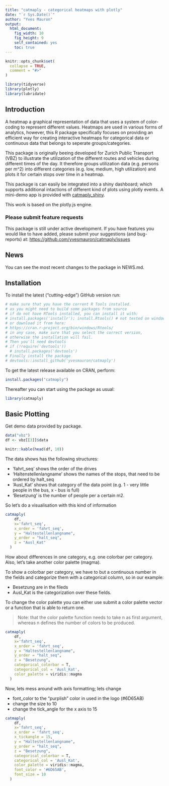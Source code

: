```yaml
---
title: "catmaply - categorical heatmaps with plotly"
date: "`r Sys.Date()`"
author: "Yves Mauron"
output: 
  html_document:
    fig_width: 10
    fig_height: 9
    self_contained: yes
    toc: true
---
```

<!--
vignette: >
  %\VignetteIndexEntry{catmaply - categorical heatmaps with plotly}
  %\VignetteEngine{knitr::rmarkdown}
  %\VignetteEncoding{UTF-8}


output:
 html_document:
  fig_width: 10
  fig_height: 9
  self_contained: yes
  toc: true
---

%\VignetteEngine{knitr::rmarkdown}
%\VignetteIndexEntry{Introduction to heatmaply}
-->
```r
knitr::opts_chunk$set(
  collapse = TRUE,
  comment = "#>"
)
```

```r
library(tidyverse)
library(plotly)
library(lubridate)
```


## Introduction

A heatmap a graphical representation of data that uses a system of color-coding to represent different values. Heatmaps are used in various forms of analytics, however, this R package specifically focuses on providing an efficient way for creating interactive heatmaps for categorical data or continuous data that belongs to seperate groups/categories. 

This package is originally beeing developed for Zurich Public Transport (VBZ) to illustrate the utilization of the different routes and vehicles during different times of the day. It therefore groups utilization data (e.g. persons per m^2) into different categories (e.g. low, medium, high utilization) and plots it for certain stops over time in a heatmap.

This package is can easily be integrated into a shiny dashboard; which supports additional intactions of different kind of plots using plotly events. A mini-demo app is provided with [catmaply_shiny](https://github.com/yvesmauron/catmaply_shiny).

This work is based on the plotly.js engine. 

### Please submit feature requests

This package is still under active development. If you have features you would like to have added, please submit your suggestions (and bug-reports) at: <https://github.com/yvesmauron/catmaply/issues>

## News

You can see the most recent changes to the package in NEWS.md. 

## Installation

To install the latest ("cutting-edge") GitHub version run:

```r
# make sure that you have the corrent R Tools installed.
# as you might need to build some packages from source
# if do not have RTools installed, you can install it with:
# install.packages('installr'); install.Rtools() # not tested on windows
# or download it from here:
# https://cran.r-project.org/bin/windows/Rtools/
# in any case, make sure that you select the correct version, 
# otherwise the installation will fail.
# Then you'll need devtools
# if (!require('devtools'))
  # install.packages('devtools')
# Finally install the package
# devtools::install_github('yvesmauron/catmaply')
```

To get the latest release available on CRAN, perform:

```r
install.packages("catmaply")
```

Thereafter you can start using the package as usual:

```r
library(catmaply)
```

## Basic Plotting

Get demo data provided by package.

```r
data("vbz")
df <- vbz[[3]]$data

knitr::kable(head(df, 10))
```

The data shows has the following structures:

- 'fahrt_seq' shows the order of the drives
- 'Haltenstellenlangname' shows the names of the stops, that need to be ordered by halt_seq
- 'Ausl_Kat' shows that category of the data point (e.g. 1 - very little people in the bus, x - bus is full)
- 'Besetzung' is the number of people per a certain m2.

So let's do a visualisation with this kind of information

```r
catmaply(
    df,
    x='fahrt_seq',
    x_order = 'fahrt_seq',
    y = "Haltestellenlangname",
    y_order = "halt_seq",
    z = "Ausl_Kat"
  )
```

How about differences in one category, e.g. one colorbar per category. Also, let's take another color palette (magma).

To show a colorbar per category, we have to but a continuous number in the fields and categorize them with a categorical column, so in our example:

- Besetzung are in the fileds
- Ausl_Kat is the categorization over these fields.

To change the color palette you can either use submit a color palette vector or a function that is able to return one.

> Note: that the color palette function needs to take n as first argument, whereas n defines the number of colors to be produced.

```r
catmaply(
    df,
    x='fahrt_seq',
    x_order = 'fahrt_seq',
    y = "Haltestellenlangname",
    y_order = "halt_seq",
    z = "Besetzung",
    categorical_colorbar = T,
    categorical_col = 'Ausl_Kat',
    color_palette = viridis::magma
  )
```

Now, lets mess around with axis formatting; lets change

- font_color to the "purplish" color in used in the logo (#6D65AB)
- change the size to 10
- change the tick_angle for the x axis to 15


```r
catmaply(
    df,
    x='fahrt_seq',
    x_order = 'fahrt_seq',
    x_tickangle = 15,
    y = "Haltestellenlangname",
    y_order = "halt_seq",
    z = "Besetzung",
    categorical_colorbar = T,
    categorical_col = 'Ausl_Kat',
    color_palette = viridis::magma,
    font_color = '#6D65AB',
    font_size = 10
  )
```
